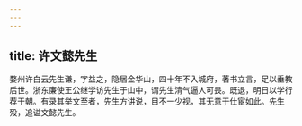 ```yaml
---
---
---
```

title: 许文懿先生
---




婺州许白云先生谦，字益之，隐居金华山，四十年不入城府，著书立言，足以垂教后世。浙东廉使王公继学访先生于山中，谓先生清气逼人可畏。既退，明日以学行荐于朝。有录其举文至者，先生方讲说，目不一少视，其无意于仕宦如此。先生殁，追谥文懿先生。